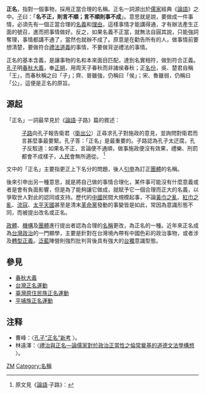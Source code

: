 {{POV|time=2007-03-08T14:20:15Z}}
{{主條目消歧義|關於一個人的正式名字，請見[[本名|本名]]。}}

'''正名'''，指對一個事物，採用正當合理的名稱。正名一詞源出於[[儒家|儒家]]經典《[[論語|論語]]》之中。[[孔子|子]]曰：「'''名不正，則言不順；言不順則事不成'''」。意思就是說，要做成一件事情，必須先有一個正當合理的[[名義|名義]]和[[理由|理由]]，這樣事情才能講得通，才有辦法產生正面的號召，進而把事情做好。反之，如果名義不正當，就無法自圓其說，只能強詞奪理，事情都講不通了，當然也就辦不成了。原意是在勸告所有的人，做事情前要想清楚，要做符合[[禮法|禮法]][[道義|道義]]的事情，不要做背逆禮法的事情。

正名的基本含義，是讓事物的名和本來面目匹配，達到名實相符，做到符合正義。[[孔子|孔子]]明[[春秋大義|春秋大義]]，奉[[正朔|正朔]]，用周天子春秋而非諸侯春秋；正[[名份|名份]]，吳、楚君自稱「王」，而春秋稱之曰「子」；齊、晉雖強，仍稱曰「侯」；宋、魯雖弱，仍稱曰「公」，這便是正名的原旨。

==源起==
「正名」一詞最早見於《[[論語|論語]]·子路》篇的敘述：
:[[子路|子路]]向孔子報告衛君（[[衛出公|衛出公]]）正尋求孔子對施政的意見，並詢問對衛君而言甚麼事最要緊。孔子答：「正名」是最重要的。子路認為孔子太迂腐，孔子反駁道：如果名不正，言論便不通順，做事施政便沒有效果，禮樂、刑罰都會不成樣子，[[人民|人民]]會無所適從。 <ref>原文見《[[論語|論語]]‧子路》：{{quote|子路曰：「衛君待子而為政，子將奚先？」<br />子曰：「必也正名乎！」<br />子路曰：「有是哉，子之迂也！奚其正？」<br />子曰：「野哉，由也！君子於其所不知，蓋闕如也。名不正，則言不順；言不順，則事不成；事不成，則禮樂不興；禮樂不興，則刑罰不中；刑罰不中，則民無所錯手足。故君子名之必可言也，言之必可行也。君子於其言，無所苟而已矣。」}}</ref>

文中的「正名」主要指更正上下名分的問題，後人[[引申|引申]]為訂正[[團體|團體]]的名稱。

後來引申出另一種意思，就是將自己做的事情合理化，某件事可能沒有什麼意義或者是會有負面影響，但是為了能夠讓它做成，就賦予它一個合理而正大的名義，以爭取世人對此的認同或支持。歷代的[[中國|中國]]民間大規模起事，不論[[黃巾之亂|黃巾之亂]]、[[紅巾之亂|紅巾之亂]]、[[流寇|流寇]]、[[太平天國|太平天國]]甚至是清末[[中華革命黨|革命黨]]發動的事變皆是如此，常因為意識形態不同，而被提出改名或正名。

[[政體|政體]]、[[機構|機構]]及[[團體|團體]]進行提出者認為合理的[[名稱|名稱]]更改，為正名的一種。近年來正名成為[[台灣政治|台灣政治]]的一門顯學，主要是針對在台灣境內帶有中國色彩的政治事物，或者涉及[[轉型正義|轉型正義]]。[[泛藍|泛藍]]陣營則強烈批判背後具有強大的[[台獨|台獨]]意識型態。

==參見==
* [[春秋大義|春秋大義]]
* [[台灣正名運動|台灣正名運動]]
* [[臺灣原住民族正名運動|臺灣原住民族正名運動]]
* [[平埔族正名運動|平埔族正名運動]]

==注释==
<div style="font-size:small"><references /></div>
*曹峰：〈[http://www.lhp.sdu.edu.cn/__local/D/64/70/17D3529FB8C78057D814244CE58_318EEE15_E4372C.pdf 孔子“正名”新考] {{Wayback|url=http://www.lhp.sdu.edu.cn/__local/D/64/70/17D3529FB8C78057D814244CE58_318EEE15_E4372C.pdf |date=20210210152041 }}〉。
*林遠澤：〈[http://ccsdb.ncl.edu.tw/ccs/image/01_031_001_02_01.pdf 禮治與正名—論儒家對於政治正當性之倫常奠基的道德文法學構想] {{Wayback|url=http://ccsdb.ncl.edu.tw/ccs/image/01_031_001_02_01.pdf |date=20210210152042 }}〉。

{{中國古代哲學}}
[[Category:政治行為|ZM]]
[[Category:名稱|Category:名稱]]